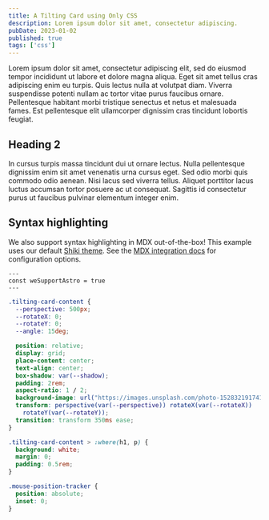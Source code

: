 ```yaml
---
title: A Tilting Card using Only CSS
description: Lorem ipsum dolor sit amet, consectetur adipiscing.
pubDate: 2023-01-02
published: true
tags: ['css']
---
```



Lorem ipsum dolor sit amet, consectetur adipiscing elit, sed do eiusmod tempor incididunt ut labore et dolore magna aliqua. Eget sit amet tellus cras adipiscing enim eu turpis. Quis lectus nulla at volutpat diam. Viverra suspendisse potenti nullam ac tortor vitae purus faucibus ornare. Pellentesque habitant morbi tristique senectus et netus et malesuada fames. Est pellentesque elit ullamcorper dignissim cras tincidunt lobortis feugiat.

## Heading 2

In cursus turpis massa tincidunt dui ut ornare lectus. Nulla pellentesque dignissim enim sit amet venenatis urna cursus eget. Sed odio morbi quis commodo odio aenean. Nisi lacus sed viverra tellus. Aliquet porttitor lacus luctus accumsan tortor posuere ac ut consequat. Sagittis id consectetur purus ut faucibus pulvinar elementum integer enim.

## Syntax highlighting

We also support syntax highlighting in MDX out-of-the-box! This example uses our default [Shiki theme](https://github.com/shikijs/shiki). See the [MDX integration docs](https://docs.astro.build/en/guides/integrations-guide/mdx/#syntax-highlighting) for configuration options.

<CodePenEmbed
	embedId="GRdrXPb"
	title="A new attempt"
	height="500"
/>

```astro
---
const weSupportAstro = true
---
```

```css
.tilting-card-content {
  --perspective: 500px;
  --rotateX: 0;
  --rotateY: 0;
  --angle: 15deg;

  position: relative;
  display: grid;
  place-content: center;
  text-align: center;
  box-shadow: var(--shadow);
  padding: 2rem;
  aspect-ratio: 1 / 2;
  background-image: url("https://images.unsplash.com/photo-1528321917418-af00f8823ded?crop=entropy&cs=tinysrgb&fit=max&fm=jpg&ixid=MnwzMjM4NDZ8MHwxfHJhbmRvbXx8fHx8fHx8fDE2NTg0MjY1Mzg&ixlib=rb-1.2.1&q=80&w=800");
  transform: perspective(var(--perspective)) rotateX(var(--rotateX))
    rotateY(var(--rotateY));
  transition: transform 350ms ease;
}

.tilting-card-content > :where(h1, p) {
  background: white;
  margin: 0;
  padding: 0.5rem;
}

.mouse-position-tracker {
  position: absolute;
  inset: 0;
}
```

<CodePenEmbed
	embedId="GRdrXPb"
	title="A new attempt"
	height="500"
  tabs="css,result"
/>
